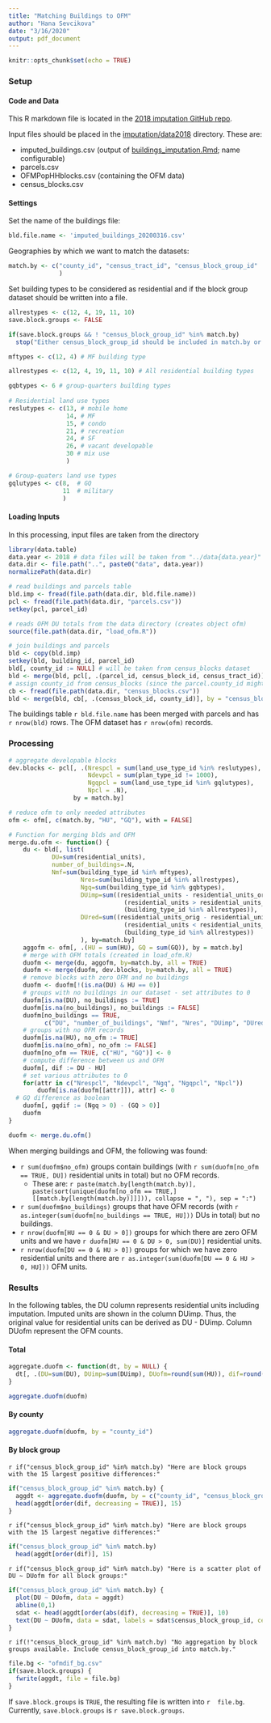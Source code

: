 ```yaml
---
title: "Matching Buildings to OFM"
author: "Hana Sevcikova"
date: "3/16/2020"
output: pdf_document
---
```


```r
knitr::opts_chunk$set(echo = TRUE)
```

### Setup

#### Code and Data

This R markdown file is located in the [2018 imputation GitHub repo]( https://github.com/psrc/urbansim-baseyear-prep/blob/master/imputation/imp2018/ofm_matching.Rmd).

Input files should be placed in the [imputation/data2018]( https://github.com/psrc/urbansim-baseyear-prep/blob/master/imputation/data2018) directory. These are:

* imputed_buildings.csv (output of [buildings_imputation.Rmd]( https://github.com/psrc/urbansim-baseyear-prep/blob/master/imputation/imp2018/buildings_imputation.Rmd); name configurable)
* parcels.csv
* OFMPopHHblocks.csv (containing the OFM data)
* census_blocks.csv

#### Settings

Set the name of the buildings file:

```r
bld.file.name <- 'imputed_buildings_20200316.csv'
```

Geographies by which we want to match the datasets:

```r
match.by <- c("county_id", "census_tract_id", "census_block_group_id"
              )
```

Set building types to be considered as residential and if the block group dataset should be written into a file.
```r
allrestypes <- c(12, 4, 19, 11, 10)
save.block.groups <- FALSE
```


```r
if(save.block.groups && ! "census_block_group_id" %in% match.by)
  stop("Either census_block_group_id should be included in match.by or save.block.groups should be set to FALSE")
```


```r
mftypes <- c(12, 4) # MF building type 

allrestypes <- c(12, 4, 19, 11, 10) # All residential building types

gqbtypes <- 6 # group-quarters building types
            
# Residential land use types
reslutypes <- c(13, # mobile home
                14, # MF
                15, # condo
                21, # recreation
                24, # SF
                26, # vacant developable
                30 # mix use
                )

# Group-quaters land use types
gqlutypes <- c(8,  # GQ
               11  # military
               )
```


#### Loading Inputs

In this processing, input files are taken from the directory
```r
library(data.table)
data.year <- 2018 # data files will be taken from "../data{data.year}"
data.dir <- file.path("..", paste0("data", data.year))
normalizePath(data.dir)
```


```r
# read buildings and parcels table
bld.imp <- fread(file.path(data.dir, bld.file.name))
pcl <- fread(file.path(data.dir, "parcels.csv"))
setkey(pcl, parcel_id)

# reads OFM DU totals from the data directory (creates object ofm)
source(file.path(data.dir, "load_ofm.R"))
```

```r
# join buildings and parcels
bld <- copy(bld.imp)
setkey(bld, building_id, parcel_id)
bld[, county_id := NULL] # will be taken from census_blocks dataset
bld <- merge(bld, pcl[, .(parcel_id, census_block_id, census_tract_id)], by = "parcel_id")
# assign county_id from census_blocks (since the parcel.county_id might have issues)
cb <- fread(file.path(data.dir, "census_blocks.csv"))
bld <- merge(bld, cb[, .(census_block_id, county_id)], by = "census_block_id")
```

The buildings table `r bld.file.name` has been merged with parcels and has `r nrow(bld)` rows. The OFM dataset has `r nrow(ofm)` records. 


### Processing

```r
# aggregate developable blocks
dev.blocks <- pcl[, .(Nrespcl = sum(land_use_type_id %in% reslutypes), 
                      Ndevpcl = sum(plan_type_id != 1000),
                      Ngqpcl = sum(land_use_type_id %in% gqlutypes),
                      Npcl = .N), 
                  by = match.by]

# reduce ofm to only needed attributes
ofm <- ofm[, c(match.by, "HU", "GQ"), with = FALSE]

# Function for merging blds and OFM 
merge.du.ofm <- function() {
	du <- bld[, list(
	        DU=sum(residential_units), 
	        number_of_buildings=.N, 
	        Nmf=sum(building_type_id %in% mftypes),
					Nres=sum(building_type_id %in% allrestypes),
					Ngq=sum(building_type_id %in% gqbtypes),
					DUimp=sum((residential_units - residential_units_orig) * 
					            (residential_units > residential_units_orig) * 
					            (building_type_id %in% allrestypes)),
					DUred=sum((residential_units_orig - residential_units) * 
					            (residential_units < residential_units_orig) * 
					            (building_type_id %in% allrestypes))
					), by=match.by]
	aggofm <- ofm[, .(HU = sum(HU), GQ = sum(GQ)), by = match.by]
	# merge with OFM totals (created in load_ofm.R)
	duofm <- merge(du, aggofm, by=match.by, all = TRUE)
	duofm <- merge(duofm, dev.blocks, by=match.by, all = TRUE)
	# remove blocks with zero OFM and no buildings
	duofm <- duofm[!(is.na(DU) & HU == 0)] 
	# groups with no buildings in our dataset - set attributes to 0
	duofm[is.na(DU), no_buildings := TRUE]
	duofm[is.na(no_buildings), no_buildings := FALSE]
	duofm[no_buildings == TRUE, 
	      c("DU", "number_of_buildings", "Nmf", "Nres", "DUimp", "DUred")] <- 0
	# groups with no OFM records
	duofm[is.na(HU), no_ofm := TRUE]
	duofm[is.na(no_ofm), no_ofm := FALSE]
	duofm[no_ofm == TRUE, c("HU", "GQ")] <- 0
	# compute difference between us and OFM
	duofm[, dif := DU - HU]
	# set various attributes to 0
	for(attr in c("Nrespcl", "Ndevpcl", "Ngq", "Ngqpcl", "Npcl"))
		duofm[is.na(duofm[[attr]]), attr] <- 0
  # GQ difference as boolean
	duofm[, gqdif := (Ngq > 0) - (GQ > 0)]
	duofm
}

```

```r
duofm <- merge.du.ofm()
```

When merging buildings and OFM, the following was found:

* `r sum(duofm$no_ofm)` groups contain buildings (with `r sum(duofm[no_ofm == TRUE, DU])` residential units in total) but no OFM records. 
    * These are: `r paste(match.by[length(match.by)], paste(sort(unique(duofm[no_ofm == TRUE,][[match.by[length(match.by)]]])), collapse = ", "), sep = ":")`
* `r sum(duofm$no_buildings)` groups that have OFM records (with `r as.integer(sum(duofm[no_buildings == TRUE, HU]))` DUs in total) but no buildings.
* `r nrow(duofm[HU == 0 & DU > 0])` groups for which there are zero OFM units and we have `r duofm[HU == 0 & DU > 0, sum(DU)]` residential units.
* `r nrow(duofm[DU == 0 & HU > 0])` groups for which we have zero residential units and there are `r as.integer(sum(duofm[DU == 0 & HU > 0, HU]))` OFM units.


### Results

In the following tables, the DU column represents residential units including imputation. Imputed units are shown in the column DUimp. Thus, the original value for residential units can be derived as DU - DUimp. Column DUofm represent the OFM counts.

#### Total

```r
aggregate.duofm <- function(dt, by = NULL) {
  dt[, .(DU=sum(DU), DUimp=sum(DUimp), DUofm=round(sum(HU)), dif=round(sum(dif))), by=by]
}
```

```r
aggregate.duofm(duofm)
```

#### By county

```r
aggregate.duofm(duofm, by = "county_id")
```

#### By block group

`r if("census_block_group_id" %in% match.by) "Here are block groups with the 15 largest positive differences:"`

```r
if("census_block_group_id" %in% match.by) {
  aggdt <- aggregate.duofm(duofm, by = c("county_id", "census_block_group_id"))
  head(aggdt[order(dif, decreasing = TRUE)], 15)
}
```

`r if("census_block_group_id" %in% match.by) "Here are block groups with the 15 largest negative differences:"`

```r
if("census_block_group_id" %in% match.by) 
  head(aggdt[order(dif)], 15)
```

`r if("census_block_group_id" %in% match.by) "Here is a scatter plot of DU ~ DUofm for all block groups:"`

```r
if("census_block_group_id" %in% match.by) {
  plot(DU ~ DUofm, data = aggdt)
  abline(0,1)
  sdat <- head(aggdt[order(abs(dif), decreasing = TRUE)], 10)
  text(DU ~ DUofm, data = sdat, labels = sdat$census_block_group_id, cex = 0.6, pos = 2)
}
```

`r if(!"census_block_group_id" %in% match.by) "No aggregation by block groups available. Include census_block_group_id into match.by."` 

```r
file.bg <- "ofmdif_bg.csv"
if(save.block.groups) {
  fwrite(aggdt, file = file.bg)
}
```

If `save.block.groups` is `TRUE`, the resulting file is written into `r  file.bg`. Currently, `save.block.groups` is `r save.block.groups`.
